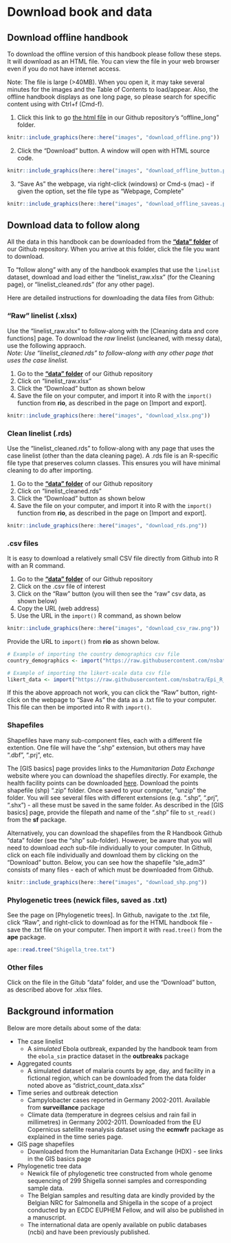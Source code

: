 # Download book and data  


## Download offline handbook  

To download the offline version of this handbook please follow these steps. It will download as an HTML file. You can view the file in your web browser even if you do not have internet access.  

Note: The file is large (>40MB). When you open it, it may take several minutes for the images and the Table of Contents to load/appear. Also, the offline handbook displays as one long page, so please search for specific content using with Ctrl+f (Cmd-f).    

1) Click this link to go [the html file](https://github.com/nsbatra/Epi_R_handbook/tree/master/offline_long) in our Github repository's "offline_long" folder.  

```r
knitr::include_graphics(here::here("images", "download_offline.png"))
```

2) Click the "Download" button. A window will open with HTML source code.  

```r
knitr::include_graphics(here::here("images", "download_offline_button.png"))
```

3) "Save As" the webpage, via right-click (windows) or Cmd-s (mac) - if given the option, set the file type as "Webpage, Complete"  

```r
knitr::include_graphics(here::here("images", "download_offline_saveas.png"))
```





## Download data to follow along  

All the data in this handbook can be downloaded from the **["data" folder](https://github.com/nsbatra/Epi_R_handbook/tree/master/data)** of our Github repository. When you arrive at this folder, click the file you want to download.    

To "follow along" with any of the handbook examples that use the `linelist` dataset, download and load either the "linelist_raw.xlsx" (for the Cleaning page), or "linelist_cleaned.rds" (for any other page).  

Here are detailed instructions for downloading the data files from Github:  




### "Raw" linelist (.xlsx) {-}

Use the "linelist_raw.xlsx" to follow-along with the [Cleaning data and core functions] page. To download the *raw* linelist (uncleaned, with messy data), use the following appraoch.  
*Note: Use "linelist_cleaned.rds" to follow-along with any other page that uses the case linelist.*  

1) Go to the **["data" folder](https://github.com/nsbatra/Epi_R_handbook/tree/master/data)** of our Github repository  
2) Click on "linelist_raw.xlsx"  
3) Click the "Download" button as shown below  
4) Save the file on your computer, and import it into R with the `import()` function from **rio**, as described in the page on [Import and export].  


```r
knitr::include_graphics(here::here("images", "download_xlsx.png"))
```

### Clean linelist (.rds) {-}  

Use the "linelist_cleaned.rds" to follow-along with any page that uses the case linelist (other than the data cleaning page). A .rds file is an R-specific file type that preserves column classes. This ensures you will have minimal cleaning to do after importing.  

1) Go to the **["data" folder](https://github.com/nsbatra/Epi_R_handbook/tree/master/data)** of our Github repository  
2) Click on "linelist_cleaned.rds"  
3) Click the "Download" button as shown below  
4) Save the file on your computer, and import it into R with the `import()` function from **rio**, as described in the page on [Import and export].  



```r
knitr::include_graphics(here::here("images", "download_rds.png"))
```


### .csv files {-} 

It is easy to download a relatively small CSV file directly from Github into R with an R command.  

1) Go to the **["data" folder](https://github.com/nsbatra/Epi_R_handbook/tree/master/data)** of our Github repository  
2) Click on the .csv file of interest  
3) Click on the "Raw" button (you will then see the "raw" csv data, as shown below)  
4) Copy the URL (web address)  
5) Use the URL in the `import()` R command, as shown below  

```r
knitr::include_graphics(here::here("images", "download_csv_raw.png"))
```

Provide the URL to `import()` from **rio** as shown below. 

```r
# Example of importing the country demographics csv file
country_demographics <- import("https://raw.githubusercontent.com/nsbatra/Epi_R_handbook/master/data/country_demographics.csv")

# Example of importing the likert-scale data csv file
likert_data <- import("https://raw.githubusercontent.com/nsbatra/Epi_R_handbook/master/data/likert_data.csv")
```

If this the above approach not work, you can click the "Raw" button, right-click on the webpage to "Save As" the data as a .txt file to your computer. This file can then be imported into R with `import()`.  


### Shapefiles {-}

Shapefiles have many sub-component files, each with a different file extention. One file will have the ".shp" extension, but others may have ".dbf", ".prj", etc.  

The [GIS basics] page provides links to the *Humanitarian Data Exchange* website where you can download the shapefiles directly. For example, the health facility points can be downloaded [here](https://data.humdata.org/dataset/hotosm_sierra_leone_health_facilities). Download the points shapefile (shp) ".zip" folder. Once saved to your computer, "unzip" the folder. You will see several files with different extensions (e.g. ".shp", ".prj", ".shx") - all these must be saved in the same folder. As described in the [GIS basics] page, provide the filepath and name of the ".shp" file to `st_read()` from the **sf** package.  

Alternatively, you can download the shapefiles from the R Handbook Github "data" folder (see the "shp" sub-folder). However, be aware that you will need to download *each* sub-file individually to your computer. In Github, click on each file individually and download them by clicking on the "Download" button. Below, you can see how the shapefile "sle_adm3" consists of many files - each of which must be downloaded from Github.  

```r
knitr::include_graphics(here::here("images", "download_shp.png"))
```


### Phylogenetic trees (newick files, saved as .txt)  {-}  

See the page on [Phylogenetic trees]. In Github, navigate to the .txt file, click "Raw", and right-click to download as for the HTML handbook file - save the .txt file on your computer. Then import it with `read.tree()` from the **ape** package.

```r
ape::read.tree("Shigella_tree.txt")
```

### Other files {-}  

Click on the file in the Gitub "data" folder, and use the "Download" button, as described above for .xlsx files.  




## Background information  

Below are more details about some of the data: 

* The case linelist  
     * A *simulated* Ebola outbreak, expanded by the handbook team from the `ebola_sim` practice dataset in the **outbreaks** package  
     
* Aggregated counts  
     * A simulated dataset of malaria counts by age, day, and facility in a fictional region, which can be downloaded from the data folder noted above as "district_count_data.xlsx"  
     
* Time series and outbreak detection  
     * Campylobacter cases reported in Germany 2002-2011. Available from **surveillance** package
     * Climate data (temperature in degrees celsius and rain fail in millimetres) in Germany 2002-2011. Downloaded from the EU Copernicus satellite reanalysis dataset using the **ecmwfr** package as explained in the time series page.  

* GIS page shapefiles  
     * Downloaded from the Humanitarian Data Exchange (HDX) - see links in the GIS basics page  

* Phylogenetic tree data  
     * Newick file of phylogenetic tree constructed from whole genome sequencing of 299 Shigella sonnei samples and corresponding sample data.
     * The Belgian samples and resulting data are kindly provided by the Belgian NRC for Salmonella and Shigella in the scope of a project conducted by an ECDC EUPHEM Fellow, and will also be published in a manuscript.  
     * The international data are openly available on public databases (ncbi) and have been previously published.  
     

